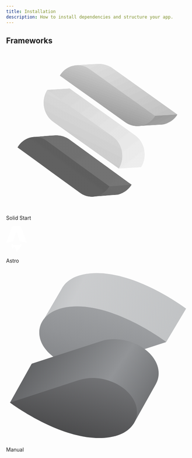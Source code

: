 ```yaml
---
title: Installation
description: How to install dependencies and structure your app.
---
```


## Frameworks

<div class="mt-8 grid gap-4 sm:grid-cols-2 sm:gap-6">
  <LinkedCard href="/docs/installation/solid-start">
    <svg
      xmlns="http://www.w3.org/2000/svg"
      xmlns:xlink="http://www.w3.org/1999/xlink"
      viewBox="0 0 151.440002 129.600006"
      version="1.1"
      class="h-10 w-10"
    >
      <defs>
        <clipPath id="clip1">
          <path d="M 70.238281 119.28125 L 91.761719 117.601562 C 91.761719 117.601562 99.121094 116.398438 103.441406 109.28125 L 88.238281 105.601562 Z M 70.238281 119.28125 " />
        </clipPath>
        <clipPath id="clip3">
          <path d="M 0.238281 14.28125 L 21.761719 12.601562 C 21.761719 12.601562 29.121094 11.398438 33.441406 4.28125 L 18.238281 0.601562 Z M 0.238281 14.28125 " />
        </clipPath>
        <clipPath id="clip4">
          <path d="M 36.078125 1.160156 L 32.160156 20.761719 L -2.480469 13.71875 L 1.519531 -5.878906 Z M 36.078125 1.160156 " />
        </clipPath>
        <linearGradient
          id="linear0"
          gradientUnits="userSpaceOnUse"
          x1="-18.726562"
          y1="-133.609375"
          x2="-18.585938"
          y2="-133.609375"
          gradientTransform="matrix(-28.3812,139.87888,-139.87888,-28.3812,-19201.881279,-1174.92536)"
        >
          <stop offset="0" style="stop-color:rgb(42%,42%,42%);stop-opacity:1;" />
          <stop offset="0.125" style="stop-color:rgb(42%,42%,42%);stop-opacity:1;" />
          <stop offset="0.25" style="stop-color:rgb(42%,42%,42%);stop-opacity:1;" />
          <stop offset="0.375" style="stop-color:rgb(42%,42%,42%);stop-opacity:1;" />
          <stop offset="0.5" style="stop-color:rgb(42%,42%,42%);stop-opacity:1;" />
          <stop offset="0.625" style="stop-color:rgb(41%,41%,41%);stop-opacity:1;" />
          <stop offset="0.75" style="stop-color:rgb(41%,41%,41%);stop-opacity:1;" />
          <stop offset="0.875" style="stop-color:rgb(41%,41%,41%);stop-opacity:1;" />
          <stop offset="1" style="stop-color:rgb(41%,41%,41%);stop-opacity:1;" />
        </linearGradient>
        <clipPath id="clip2">
          <rect width="34" height="15" />
        </clipPath>
        <g id="surface5" clip-path="url(#clip2)">
          <g clip-path="url(#clip3)" clip-rule="nonzero">
            <g clip-path="url(#clip4)" clip-rule="nonzero">
              <path
                style=" stroke:none;fill-rule:nonzero;fill:url(#linear0);"
                d="M 36.105469 1.144531 L 1.550781 -5.867188 L -2.425781 13.738281 L 32.128906 20.75 Z M 36.105469 1.144531 "
              />
            </g>
          </g>
        </g>
        <clipPath id="clip5">
          <path d="M 40.480469 68.800781 C 34.078125 69.121094 22.238281 70.238281 22.238281 70.238281 L 73.839844 107.761719 L 85.601562 110.71875 L 103.441406 109.359375 L 51.519531 71.761719 C 51.519531 71.761719 47.359375 68.800781 41.359375 68.800781 L 40.480469 68.800781 " />
        </clipPath>
        <clipPath id="clip7">
          <path d="M 18.480469 0.800781 C 12.078125 1.121094 0.238281 2.238281 0.238281 2.238281 L 51.839844 39.761719 L 63.601562 42.71875 L 81.441406 41.359375 L 29.519531 3.761719 C 29.519531 3.761719 25.359375 0.800781 19.359375 0.800781 L 18.480469 0.800781 " />
        </clipPath>
        <clipPath id="clip8">
          <path d="M 22.960938 79.199219 L -18.640625 12.558594 L 58.640625 -35.679688 L 100.320312 30.960938 Z M 22.960938 79.199219 " />
        </clipPath>
        <linearGradient
          id="linear1"
          gradientUnits="userSpaceOnUse"
          x1="-19.917969"
          y1="-134.433594"
          x2="-19.566406"
          y2="-134.433594"
          gradientTransform="matrix(-118.9308,-190.5596,190.5596,-118.9308,23310.723441,-19728.8828)"
        >
          <stop offset="0" style="stop-color:rgb(46%,46%,46%);stop-opacity:1;" />
          <stop offset="0.0625" style="stop-color:rgb(46%,46%,46%);stop-opacity:1;" />
          <stop offset="0.125" style="stop-color:rgb(46%,46%,46%);stop-opacity:1;" />
          <stop offset="0.1875" style="stop-color:rgb(45%,45%,45%);stop-opacity:1;" />
          <stop offset="0.25" style="stop-color:rgb(45%,45%,45%);stop-opacity:1;" />
          <stop offset="0.3125" style="stop-color:rgb(45%,45%,45%);stop-opacity:1;" />
          <stop offset="0.375" style="stop-color:rgb(45%,45%,45%);stop-opacity:1;" />
          <stop offset="0.4375" style="stop-color:rgb(45%,45%,45%);stop-opacity:1;" />
          <stop offset="0.5" style="stop-color:rgb(45%,45%,45%);stop-opacity:1;" />
          <stop offset="0.5625" style="stop-color:rgb(44%,44%,44%);stop-opacity:1;" />
          <stop offset="0.625" style="stop-color:rgb(44%,44%,44%);stop-opacity:1;" />
          <stop offset="0.6875" style="stop-color:rgb(44%,44%,44%);stop-opacity:1;" />
          <stop offset="0.75" style="stop-color:rgb(44%,44%,44%);stop-opacity:1;" />
          <stop offset="0.8125" style="stop-color:rgb(44%,44%,44%);stop-opacity:1;" />
          <stop offset="0.875" style="stop-color:rgb(44%,44%,44%);stop-opacity:1;" />
          <stop offset="0.9375" style="stop-color:rgb(43%,43%,43%);stop-opacity:1;" />
          <stop offset="1" style="stop-color:rgb(43%,43%,43%);stop-opacity:1;" />
        </linearGradient>
        <clipPath id="clip6">
          <rect width="82" height="43" />
        </clipPath>
        <g id="surface7" clip-path="url(#clip6)">
          <g clip-path="url(#clip7)" clip-rule="nonzero">
            <g clip-path="url(#clip8)" clip-rule="nonzero">
              <path
                style=" stroke:none;fill-rule:nonzero;fill:url(#linear1);"
                d="M 23 79.191406 L 100.269531 30.96875 L 58.675781 -35.671875 L -18.589844 12.550781 Z M 23 79.191406 "
              />
            </g>
          </g>
        </g>
        <clipPath id="clip9">
          <path d="M 107.039062 61.359375 L 129.199219 60 C 129.199219 60 136.800781 58.878906 141.121094 51.839844 L 125.359375 47.921875 Z M 107.039062 61.359375 " />
        </clipPath>
        <clipPath id="clip11">
          <path d="M 0.0390625 14.359375 L 22.199219 13 C 22.199219 13 29.800781 11.878906 34.121094 4.839844 L 18.359375 0.921875 Z M 0.0390625 14.359375 " />
        </clipPath>
        <clipPath id="clip12">
          <path d="M 8.121094 28.839844 L -5.71875 4.039062 L 26.039062 -13.640625 L 39.878906 11.160156 Z M 8.121094 28.839844 " />
        </clipPath>
        <linearGradient
          id="linear2"
          gradientUnits="userSpaceOnUse"
          x1="-19.453125"
          y1="-134.648438"
          x2="-19.261719"
          y2="-134.648438"
          gradientTransform="matrix(-71.6288,-128.3912,128.3912,-71.6288,15918.518721,-12122.38752)"
        >
          <stop offset="0" style="stop-color:rgb(66%,66%,66%);stop-opacity:1;" />
          <stop offset="0.015625" style="stop-color:rgb(66%,66%,66%);stop-opacity:1;" />
          <stop offset="0.03125" style="stop-color:rgb(65%,65%,65%);stop-opacity:1;" />
          <stop offset="0.046875" style="stop-color:rgb(65%,65%,65%);stop-opacity:1;" />
          <stop offset="0.0625" style="stop-color:rgb(65%,65%,65%);stop-opacity:1;" />
          <stop offset="0.078125" style="stop-color:rgb(65%,65%,65%);stop-opacity:1;" />
          <stop offset="0.09375" style="stop-color:rgb(65%,65%,65%);stop-opacity:1;" />
          <stop offset="0.109375" style="stop-color:rgb(65%,65%,65%);stop-opacity:1;" />
          <stop offset="0.125" style="stop-color:rgb(65%,65%,65%);stop-opacity:1;" />
          <stop offset="0.140625" style="stop-color:rgb(64%,64%,64%);stop-opacity:1;" />
          <stop offset="0.15625" style="stop-color:rgb(64%,64%,64%);stop-opacity:1;" />
          <stop offset="0.171875" style="stop-color:rgb(64%,64%,64%);stop-opacity:1;" />
          <stop offset="0.1875" style="stop-color:rgb(64%,64%,64%);stop-opacity:1;" />
          <stop offset="0.203125" style="stop-color:rgb(64%,64%,64%);stop-opacity:1;" />
          <stop offset="0.21875" style="stop-color:rgb(64%,64%,64%);stop-opacity:1;" />
          <stop offset="0.234375" style="stop-color:rgb(64%,64%,64%);stop-opacity:1;" />
          <stop offset="0.25" style="stop-color:rgb(63%,63%,63%);stop-opacity:1;" />
          <stop offset="0.265625" style="stop-color:rgb(63%,63%,63%);stop-opacity:1;" />
          <stop offset="0.28125" style="stop-color:rgb(63%,63%,63%);stop-opacity:1;" />
          <stop offset="0.296875" style="stop-color:rgb(63%,63%,63%);stop-opacity:1;" />
          <stop offset="0.3125" style="stop-color:rgb(63%,63%,63%);stop-opacity:1;" />
          <stop offset="0.328125" style="stop-color:rgb(63%,63%,63%);stop-opacity:1;" />
          <stop offset="0.34375" style="stop-color:rgb(63%,63%,63%);stop-opacity:1;" />
          <stop offset="0.359375" style="stop-color:rgb(62%,62%,62%);stop-opacity:1;" />
          <stop offset="0.375" style="stop-color:rgb(62%,62%,62%);stop-opacity:1;" />
          <stop offset="0.390625" style="stop-color:rgb(62%,62%,62%);stop-opacity:1;" />
          <stop offset="0.40625" style="stop-color:rgb(62%,62%,62%);stop-opacity:1;" />
          <stop offset="0.421875" style="stop-color:rgb(62%,62%,62%);stop-opacity:1;" />
          <stop offset="0.4375" style="stop-color:rgb(62%,62%,62%);stop-opacity:1;" />
          <stop offset="0.453125" style="stop-color:rgb(62%,62%,62%);stop-opacity:1;" />
          <stop offset="0.46875" style="stop-color:rgb(61%,61%,61%);stop-opacity:1;" />
          <stop offset="0.484375" style="stop-color:rgb(61%,61%,61%);stop-opacity:1;" />
          <stop offset="0.5" style="stop-color:rgb(61%,61%,61%);stop-opacity:1;" />
          <stop offset="0.515625" style="stop-color:rgb(61%,61%,61%);stop-opacity:1;" />
          <stop offset="0.53125" style="stop-color:rgb(61%,61%,61%);stop-opacity:1;" />
          <stop offset="0.546875" style="stop-color:rgb(61%,61%,61%);stop-opacity:1;" />
          <stop offset="0.5625" style="stop-color:rgb(61%,61%,61%);stop-opacity:1;" />
          <stop offset="0.578125" style="stop-color:rgb(60%,60%,60%);stop-opacity:1;" />
          <stop offset="0.59375" style="stop-color:rgb(60%,60%,60%);stop-opacity:1;" />
          <stop offset="0.609375" style="stop-color:rgb(60%,60%,60%);stop-opacity:1;" />
          <stop offset="0.625" style="stop-color:rgb(60%,60%,60%);stop-opacity:1;" />
          <stop offset="0.640625" style="stop-color:rgb(60%,60%,60%);stop-opacity:1;" />
          <stop offset="0.65625" style="stop-color:rgb(60%,60%,60%);stop-opacity:1;" />
          <stop offset="0.671875" style="stop-color:rgb(60%,60%,60%);stop-opacity:1;" />
          <stop offset="0.6875" style="stop-color:rgb(60%,60%,60%);stop-opacity:1;" />
          <stop offset="0.703125" style="stop-color:rgb(59%,59%,59%);stop-opacity:1;" />
          <stop offset="0.71875" style="stop-color:rgb(59%,59%,59%);stop-opacity:1;" />
          <stop offset="0.734375" style="stop-color:rgb(59%,59%,59%);stop-opacity:1;" />
          <stop offset="0.75" style="stop-color:rgb(59%,59%,59%);stop-opacity:1;" />
          <stop offset="0.765625" style="stop-color:rgb(59%,59%,59%);stop-opacity:1;" />
          <stop offset="0.78125" style="stop-color:rgb(59%,59%,59%);stop-opacity:1;" />
          <stop offset="0.796875" style="stop-color:rgb(59%,59%,59%);stop-opacity:1;" />
          <stop offset="0.8125" style="stop-color:rgb(58%,58%,58%);stop-opacity:1;" />
          <stop offset="0.828125" style="stop-color:rgb(58%,58%,58%);stop-opacity:1;" />
          <stop offset="0.84375" style="stop-color:rgb(58%,58%,58%);stop-opacity:1;" />
          <stop offset="0.859375" style="stop-color:rgb(58%,58%,58%);stop-opacity:1;" />
          <stop offset="0.875" style="stop-color:rgb(58%,58%,58%);stop-opacity:1;" />
          <stop offset="0.890625" style="stop-color:rgb(58%,58%,58%);stop-opacity:1;" />
          <stop offset="0.90625" style="stop-color:rgb(58%,58%,58%);stop-opacity:1;" />
          <stop offset="0.921875" style="stop-color:rgb(57%,57%,57%);stop-opacity:1;" />
          <stop offset="0.9375" style="stop-color:rgb(57%,57%,57%);stop-opacity:1;" />
          <stop offset="0.953125" style="stop-color:rgb(57%,57%,57%);stop-opacity:1;" />
          <stop offset="0.96875" style="stop-color:rgb(57%,57%,57%);stop-opacity:1;" />
          <stop offset="0.984375" style="stop-color:rgb(57%,57%,57%);stop-opacity:1;" />
          <stop offset="1" style="stop-color:rgb(57%,57%,57%);stop-opacity:1;" />
        </linearGradient>
        <clipPath id="clip10">
          <rect width="35" height="15" />
        </clipPath>
        <g id="surface9" clip-path="url(#clip10)">
          <g clip-path="url(#clip11)" clip-rule="nonzero">
            <g clip-path="url(#clip12)" clip-rule="nonzero">
              <path
                style=" stroke:none;fill-rule:nonzero;fill:url(#linear2);"
                d="M 8.128906 28.859375 L 39.839844 11.167969 L 26.03125 -13.578125 L -5.679688 4.113281 Z M 8.128906 28.859375 "
              />
            </g>
          </g>
        </g>
        <clipPath id="clip13">
          <path d="M 75.679688 10.160156 C 69.039062 10.398438 56.878906 11.359375 56.878906 11.359375 L 110.640625 49.761719 L 122.800781 52.878906 L 141.199219 51.761719 L 87.121094 13.28125 C 87.121094 13.28125 82.640625 10.160156 76.320312 10.160156 L 75.679688 10.160156 " />
        </clipPath>
        <clipPath id="clip15">
          <path d="M 19.679688 0.160156 C 13.039062 0.398438 0.878906 1.359375 0.878906 1.359375 L 54.640625 39.761719 L 66.800781 42.878906 L 85.199219 41.761719 L 31.121094 3.28125 C 31.121094 3.28125 26.640625 0.160156 20.320312 0.160156 L 19.679688 0.160156 " />
        </clipPath>
        <clipPath id="clip16">
          <path d="M 71.679688 -30.71875 L 100.878906 36.078125 L 14.398438 73.839844 L -14.800781 7.039062 Z M 71.679688 -30.71875 " />
        </clipPath>
        <linearGradient
          id="linear3"
          gradientUnits="userSpaceOnUse"
          x1="-19.304688"
          y1="-133.386719"
          x2="-18.824219"
          y2="-133.386719"
          gradientTransform="matrix(60.81688,139.20312,-139.20312,60.81688,-17365.156239,10787.47736)"
        >
          <stop offset="0" style="stop-color:rgb(88%,88%,88%);stop-opacity:1;" />
          <stop offset="0.0078125" style="stop-color:rgb(88%,88%,88%);stop-opacity:1;" />
          <stop offset="0.015625" style="stop-color:rgb(88%,88%,88%);stop-opacity:1;" />
          <stop offset="0.0234375" style="stop-color:rgb(88%,88%,88%);stop-opacity:1;" />
          <stop offset="0.03125" style="stop-color:rgb(88%,88%,88%);stop-opacity:1;" />
          <stop offset="0.0390625" style="stop-color:rgb(87%,87%,87%);stop-opacity:1;" />
          <stop offset="0.046875" style="stop-color:rgb(87%,87%,87%);stop-opacity:1;" />
          <stop offset="0.0546875" style="stop-color:rgb(87%,87%,87%);stop-opacity:1;" />
          <stop offset="0.0625" style="stop-color:rgb(87%,87%,87%);stop-opacity:1;" />
          <stop offset="0.0703125" style="stop-color:rgb(87%,87%,87%);stop-opacity:1;" />
          <stop offset="0.078125" style="stop-color:rgb(87%,87%,87%);stop-opacity:1;" />
          <stop offset="0.0859375" style="stop-color:rgb(87%,87%,87%);stop-opacity:1;" />
          <stop offset="0.09375" style="stop-color:rgb(87%,87%,87%);stop-opacity:1;" />
          <stop offset="0.101562" style="stop-color:rgb(87%,87%,87%);stop-opacity:1;" />
          <stop offset="0.109375" style="stop-color:rgb(87%,87%,87%);stop-opacity:1;" />
          <stop offset="0.117188" style="stop-color:rgb(86%,86%,86%);stop-opacity:1;" />
          <stop offset="0.125" style="stop-color:rgb(86%,86%,86%);stop-opacity:1;" />
          <stop offset="0.132812" style="stop-color:rgb(86%,86%,86%);stop-opacity:1;" />
          <stop offset="0.140625" style="stop-color:rgb(86%,86%,86%);stop-opacity:1;" />
          <stop offset="0.148438" style="stop-color:rgb(86%,86%,86%);stop-opacity:1;" />
          <stop offset="0.15625" style="stop-color:rgb(86%,86%,86%);stop-opacity:1;" />
          <stop offset="0.164062" style="stop-color:rgb(86%,86%,86%);stop-opacity:1;" />
          <stop offset="0.171875" style="stop-color:rgb(86%,86%,86%);stop-opacity:1;" />
          <stop offset="0.179688" style="stop-color:rgb(86%,86%,86%);stop-opacity:1;" />
          <stop offset="0.1875" style="stop-color:rgb(86%,86%,86%);stop-opacity:1;" />
          <stop offset="0.195312" style="stop-color:rgb(85%,85%,85%);stop-opacity:1;" />
          <stop offset="0.203125" style="stop-color:rgb(85%,85%,85%);stop-opacity:1;" />
          <stop offset="0.210938" style="stop-color:rgb(85%,85%,85%);stop-opacity:1;" />
          <stop offset="0.21875" style="stop-color:rgb(85%,85%,85%);stop-opacity:1;" />
          <stop offset="0.226562" style="stop-color:rgb(85%,85%,85%);stop-opacity:1;" />
          <stop offset="0.234375" style="stop-color:rgb(85%,85%,85%);stop-opacity:1;" />
          <stop offset="0.242188" style="stop-color:rgb(85%,85%,85%);stop-opacity:1;" />
          <stop offset="0.25" style="stop-color:rgb(85%,85%,85%);stop-opacity:1;" />
          <stop offset="0.257812" style="stop-color:rgb(85%,85%,85%);stop-opacity:1;" />
          <stop offset="0.265625" style="stop-color:rgb(85%,85%,85%);stop-opacity:1;" />
          <stop offset="0.273438" style="stop-color:rgb(84%,84%,84%);stop-opacity:1;" />
          <stop offset="0.28125" style="stop-color:rgb(84%,84%,84%);stop-opacity:1;" />
          <stop offset="0.289062" style="stop-color:rgb(84%,84%,84%);stop-opacity:1;" />
          <stop offset="0.296875" style="stop-color:rgb(84%,84%,84%);stop-opacity:1;" />
          <stop offset="0.304688" style="stop-color:rgb(84%,84%,84%);stop-opacity:1;" />
          <stop offset="0.3125" style="stop-color:rgb(84%,84%,84%);stop-opacity:1;" />
          <stop offset="0.320312" style="stop-color:rgb(84%,84%,84%);stop-opacity:1;" />
          <stop offset="0.328125" style="stop-color:rgb(84%,84%,84%);stop-opacity:1;" />
          <stop offset="0.335938" style="stop-color:rgb(84%,84%,84%);stop-opacity:1;" />
          <stop offset="0.34375" style="stop-color:rgb(84%,84%,84%);stop-opacity:1;" />
          <stop offset="0.351562" style="stop-color:rgb(83%,83%,83%);stop-opacity:1;" />
          <stop offset="0.359375" style="stop-color:rgb(83%,83%,83%);stop-opacity:1;" />
          <stop offset="0.367188" style="stop-color:rgb(83%,83%,83%);stop-opacity:1;" />
          <stop offset="0.375" style="stop-color:rgb(83%,83%,83%);stop-opacity:1;" />
          <stop offset="0.382812" style="stop-color:rgb(83%,83%,83%);stop-opacity:1;" />
          <stop offset="0.390625" style="stop-color:rgb(83%,83%,83%);stop-opacity:1;" />
          <stop offset="0.398438" style="stop-color:rgb(83%,83%,83%);stop-opacity:1;" />
          <stop offset="0.40625" style="stop-color:rgb(83%,83%,83%);stop-opacity:1;" />
          <stop offset="0.414062" style="stop-color:rgb(83%,83%,83%);stop-opacity:1;" />
          <stop offset="0.421875" style="stop-color:rgb(82%,82%,82%);stop-opacity:1;" />
          <stop offset="0.429688" style="stop-color:rgb(82%,82%,82%);stop-opacity:1;" />
          <stop offset="0.4375" style="stop-color:rgb(82%,82%,82%);stop-opacity:1;" />
          <stop offset="0.445312" style="stop-color:rgb(82%,82%,82%);stop-opacity:1;" />
          <stop offset="0.453125" style="stop-color:rgb(82%,82%,82%);stop-opacity:1;" />
          <stop offset="0.460938" style="stop-color:rgb(82%,82%,82%);stop-opacity:1;" />
          <stop offset="0.46875" style="stop-color:rgb(82%,82%,82%);stop-opacity:1;" />
          <stop offset="0.476562" style="stop-color:rgb(82%,82%,82%);stop-opacity:1;" />
          <stop offset="0.484375" style="stop-color:rgb(82%,82%,82%);stop-opacity:1;" />
          <stop offset="0.492188" style="stop-color:rgb(82%,82%,82%);stop-opacity:1;" />
          <stop offset="0.5" style="stop-color:rgb(81%,81%,81%);stop-opacity:1;" />
          <stop offset="0.507812" style="stop-color:rgb(81%,81%,81%);stop-opacity:1;" />
          <stop offset="0.515625" style="stop-color:rgb(81%,81%,81%);stop-opacity:1;" />
          <stop offset="0.523438" style="stop-color:rgb(81%,81%,81%);stop-opacity:1;" />
          <stop offset="0.53125" style="stop-color:rgb(81%,81%,81%);stop-opacity:1;" />
          <stop offset="0.539062" style="stop-color:rgb(81%,81%,81%);stop-opacity:1;" />
          <stop offset="0.546875" style="stop-color:rgb(81%,81%,81%);stop-opacity:1;" />
          <stop offset="0.554688" style="stop-color:rgb(81%,81%,81%);stop-opacity:1;" />
          <stop offset="0.5625" style="stop-color:rgb(81%,81%,81%);stop-opacity:1;" />
          <stop offset="0.570312" style="stop-color:rgb(81%,81%,81%);stop-opacity:1;" />
          <stop offset="0.578125" style="stop-color:rgb(80%,80%,80%);stop-opacity:1;" />
          <stop offset="0.585938" style="stop-color:rgb(80%,80%,80%);stop-opacity:1;" />
          <stop offset="0.59375" style="stop-color:rgb(80%,80%,80%);stop-opacity:1;" />
          <stop offset="0.601562" style="stop-color:rgb(80%,80%,80%);stop-opacity:1;" />
          <stop offset="0.609375" style="stop-color:rgb(80%,80%,80%);stop-opacity:1;" />
          <stop offset="0.617188" style="stop-color:rgb(80%,80%,80%);stop-opacity:1;" />
          <stop offset="0.625" style="stop-color:rgb(80%,80%,80%);stop-opacity:1;" />
          <stop offset="0.632812" style="stop-color:rgb(80%,80%,80%);stop-opacity:1;" />
          <stop offset="0.640625" style="stop-color:rgb(80%,80%,80%);stop-opacity:1;" />
          <stop offset="0.648438" style="stop-color:rgb(80%,80%,80%);stop-opacity:1;" />
          <stop offset="0.65625" style="stop-color:rgb(79%,79%,79%);stop-opacity:1;" />
          <stop offset="0.664062" style="stop-color:rgb(79%,79%,79%);stop-opacity:1;" />
          <stop offset="0.671875" style="stop-color:rgb(79%,79%,79%);stop-opacity:1;" />
          <stop offset="0.679688" style="stop-color:rgb(79%,79%,79%);stop-opacity:1;" />
          <stop offset="0.6875" style="stop-color:rgb(79%,79%,79%);stop-opacity:1;" />
          <stop offset="0.695312" style="stop-color:rgb(79%,79%,79%);stop-opacity:1;" />
          <stop offset="0.703125" style="stop-color:rgb(79%,79%,79%);stop-opacity:1;" />
          <stop offset="0.710938" style="stop-color:rgb(79%,79%,79%);stop-opacity:1;" />
          <stop offset="0.71875" style="stop-color:rgb(79%,79%,79%);stop-opacity:1;" />
          <stop offset="0.726562" style="stop-color:rgb(79%,79%,79%);stop-opacity:1;" />
          <stop offset="0.734375" style="stop-color:rgb(78%,78%,78%);stop-opacity:1;" />
          <stop offset="0.742188" style="stop-color:rgb(78%,78%,78%);stop-opacity:1;" />
          <stop offset="0.75" style="stop-color:rgb(78%,78%,78%);stop-opacity:1;" />
          <stop offset="0.757812" style="stop-color:rgb(78%,78%,78%);stop-opacity:1;" />
          <stop offset="0.765625" style="stop-color:rgb(78%,78%,78%);stop-opacity:1;" />
          <stop offset="0.773438" style="stop-color:rgb(78%,78%,78%);stop-opacity:1;" />
          <stop offset="0.78125" style="stop-color:rgb(78%,78%,78%);stop-opacity:1;" />
          <stop offset="0.789062" style="stop-color:rgb(78%,78%,78%);stop-opacity:1;" />
          <stop offset="0.796875" style="stop-color:rgb(78%,78%,78%);stop-opacity:1;" />
          <stop offset="0.804688" style="stop-color:rgb(78%,78%,78%);stop-opacity:1;" />
          <stop offset="0.8125" style="stop-color:rgb(77%,77%,77%);stop-opacity:1;" />
          <stop offset="0.820312" style="stop-color:rgb(77%,77%,77%);stop-opacity:1;" />
          <stop offset="0.828125" style="stop-color:rgb(77%,77%,77%);stop-opacity:1;" />
          <stop offset="0.835938" style="stop-color:rgb(77%,77%,77%);stop-opacity:1;" />
          <stop offset="0.84375" style="stop-color:rgb(77%,77%,77%);stop-opacity:1;" />
          <stop offset="0.851562" style="stop-color:rgb(77%,77%,77%);stop-opacity:1;" />
          <stop offset="0.859375" style="stop-color:rgb(77%,77%,77%);stop-opacity:1;" />
          <stop offset="0.867188" style="stop-color:rgb(77%,77%,77%);stop-opacity:1;" />
          <stop offset="0.875" style="stop-color:rgb(77%,77%,77%);stop-opacity:1;" />
          <stop offset="0.882812" style="stop-color:rgb(77%,77%,77%);stop-opacity:1;" />
          <stop offset="0.890625" style="stop-color:rgb(76%,76%,76%);stop-opacity:1;" />
          <stop offset="0.898438" style="stop-color:rgb(76%,76%,76%);stop-opacity:1;" />
          <stop offset="0.90625" style="stop-color:rgb(76%,76%,76%);stop-opacity:1;" />
          <stop offset="0.914062" style="stop-color:rgb(76%,76%,76%);stop-opacity:1;" />
          <stop offset="0.921875" style="stop-color:rgb(76%,76%,76%);stop-opacity:1;" />
          <stop offset="0.929688" style="stop-color:rgb(76%,76%,76%);stop-opacity:1;" />
          <stop offset="0.9375" style="stop-color:rgb(76%,76%,76%);stop-opacity:1;" />
          <stop offset="0.945312" style="stop-color:rgb(76%,76%,76%);stop-opacity:1;" />
          <stop offset="0.953125" style="stop-color:rgb(76%,76%,76%);stop-opacity:1;" />
          <stop offset="0.960938" style="stop-color:rgb(76%,76%,76%);stop-opacity:1;" />
          <stop offset="0.96875" style="stop-color:rgb(75%,75%,75%);stop-opacity:1;" />
          <stop offset="0.976562" style="stop-color:rgb(75%,75%,75%);stop-opacity:1;" />
          <stop offset="0.984375" style="stop-color:rgb(75%,75%,75%);stop-opacity:1;" />
          <stop offset="0.992188" style="stop-color:rgb(75%,75%,75%);stop-opacity:1;" />
          <stop offset="1" style="stop-color:rgb(75%,75%,75%);stop-opacity:1;" />
        </linearGradient>
        <clipPath id="clip14">
          <rect width="86" height="43" />
        </clipPath>
        <g id="surface11" clip-path="url(#clip14)">
          <g clip-path="url(#clip15)" clip-rule="nonzero">
            <g clip-path="url(#clip16)" clip-rule="nonzero">
              <path
                style=" stroke:none;fill-rule:nonzero;fill:url(#linear3);"
                d="M 71.683594 -30.773438 L -14.792969 7.007812 L 14.394531 73.8125 L 100.871094 36.03125 Z M 71.683594 -30.773438 "
              />
            </g>
          </g>
        </g>
        <clipPath id="clip17">
          <path d="M 9.441406 78.558594 C 9.359375 78.640625 9.359375 78.71875 9.359375 78.800781 L 23.519531 89.039062 L 37.519531 99.199219 L 61.039062 116.238281 C 68.960938 121.921875 79.679688 119.519531 85.121094 110.71875 L 56.480469 90.078125 L 33.199219 73.121094 C 30.320312 71.039062 27.121094 70.078125 23.921875 70.078125 C 18.320312 70.078125 12.800781 73.039062 9.441406 78.558594 " />
        </clipPath>
        <clipPath id="clip19">
          <path d="M 0.441406 8.558594 C 0.359375 8.640625 0.359375 8.71875 0.359375 8.800781 L 14.519531 19.039062 L 28.519531 29.199219 L 52.039062 46.238281 C 59.960938 51.921875 70.679688 49.519531 76.121094 40.71875 L 47.480469 20.078125 L 24.199219 3.121094 C 21.320312 1.039062 18.121094 0.078125 14.921875 0.078125 C 9.320312 0.078125 3.800781 3.039062 0.441406 8.558594 " />
        </clipPath>
        <clipPath id="clip20">
          <path d="M 100.761719 17.839844 L 50.121094 87.921875 L -24.28125 34.160156 L 26.28125 -35.921875 Z M 100.761719 17.839844 " />
        </clipPath>
        <linearGradient
          id="linear4"
          gradientUnits="userSpaceOnUse"
          x1="-18.855469"
          y1="-133.910156"
          x2="-18.332031"
          y2="-133.910156"
          gradientTransform="matrix(-96.63128,133.7972,-133.7972,-96.63128,-19675.043759,-10426.14144)"
        >
          <stop offset="0" style="stop-color:rgb(35%,35%,35%);stop-opacity:1;" />
          <stop offset="0.03125" style="stop-color:rgb(35%,35%,35%);stop-opacity:1;" />
          <stop offset="0.0625" style="stop-color:rgb(36%,36%,36%);stop-opacity:1;" />
          <stop offset="0.09375" style="stop-color:rgb(36%,36%,36%);stop-opacity:1;" />
          <stop offset="0.125" style="stop-color:rgb(36%,36%,36%);stop-opacity:1;" />
          <stop offset="0.15625" style="stop-color:rgb(36%,36%,36%);stop-opacity:1;" />
          <stop offset="0.1875" style="stop-color:rgb(36%,36%,36%);stop-opacity:1;" />
          <stop offset="0.21875" style="stop-color:rgb(36%,36%,36%);stop-opacity:1;" />
          <stop offset="0.25" style="stop-color:rgb(36%,36%,36%);stop-opacity:1;" />
          <stop offset="0.28125" style="stop-color:rgb(37%,37%,37%);stop-opacity:1;" />
          <stop offset="0.3125" style="stop-color:rgb(37%,37%,37%);stop-opacity:1;" />
          <stop offset="0.34375" style="stop-color:rgb(37%,37%,37%);stop-opacity:1;" />
          <stop offset="0.375" style="stop-color:rgb(37%,37%,37%);stop-opacity:1;" />
          <stop offset="0.40625" style="stop-color:rgb(37%,37%,37%);stop-opacity:1;" />
          <stop offset="0.4375" style="stop-color:rgb(37%,37%,37%);stop-opacity:1;" />
          <stop offset="0.46875" style="stop-color:rgb(38%,38%,38%);stop-opacity:1;" />
          <stop offset="0.5" style="stop-color:rgb(38%,38%,38%);stop-opacity:1;" />
          <stop offset="0.53125" style="stop-color:rgb(38%,38%,38%);stop-opacity:1;" />
          <stop offset="0.5625" style="stop-color:rgb(38%,38%,38%);stop-opacity:1;" />
          <stop offset="0.59375" style="stop-color:rgb(38%,38%,38%);stop-opacity:1;" />
          <stop offset="0.625" style="stop-color:rgb(38%,38%,38%);stop-opacity:1;" />
          <stop offset="0.65625" style="stop-color:rgb(38%,38%,38%);stop-opacity:1;" />
          <stop offset="0.6875" style="stop-color:rgb(39%,39%,39%);stop-opacity:1;" />
          <stop offset="0.71875" style="stop-color:rgb(39%,39%,39%);stop-opacity:1;" />
          <stop offset="0.75" style="stop-color:rgb(39%,39%,39%);stop-opacity:1;" />
          <stop offset="0.78125" style="stop-color:rgb(39%,39%,39%);stop-opacity:1;" />
          <stop offset="0.8125" style="stop-color:rgb(39%,39%,39%);stop-opacity:1;" />
          <stop offset="0.84375" style="stop-color:rgb(39%,39%,39%);stop-opacity:1;" />
          <stop offset="0.875" style="stop-color:rgb(40%,40%,40%);stop-opacity:1;" />
          <stop offset="1" style="stop-color:rgb(40%,40%,40%);stop-opacity:1;" />
        </linearGradient>
        <clipPath id="clip18">
          <rect width="77" height="52" />
        </clipPath>
        <g id="surface13" clip-path="url(#clip18)">
          <g clip-path="url(#clip19)" clip-rule="nonzero">
            <g clip-path="url(#clip20)" clip-rule="nonzero">
              <path
                style=" stroke:none;fill-rule:nonzero;fill:url(#linear4);"
                d="M 100.726562 17.851562 L 26.332031 -35.882812 L -24.25 34.148438 L 50.148438 87.882812 Z M 100.726562 17.851562 "
              />
            </g>
          </g>
        </g>
        <clipPath id="clip21">
          <path d="M 44.320312 19.601562 C 44.320312 19.679688 44.238281 19.761719 44.160156 19.839844 L 58.878906 30.320312 L 73.601562 40.71875 L 98.078125 58.160156 C 106.320312 64 117.359375 61.679688 122.800781 52.960938 L 107.921875 42.320312 L 93.039062 31.761719 L 68.71875 14.398438 C 65.679688 12.238281 62.238281 11.199219 58.878906 11.199219 C 53.199219 11.28125 47.679688 14.160156 44.320312 19.601562 " />
        </clipPath>
        <clipPath id="clip23">
          <path d="M 0.320312 8.601562 C 0.320312 8.679688 0.238281 8.761719 0.160156 8.839844 L 14.878906 19.320312 L 29.601562 29.71875 L 54.078125 47.160156 C 62.320312 53 73.359375 50.679688 78.800781 41.960938 L 63.921875 31.320312 L 49.039062 20.761719 L 24.71875 3.398438 C 21.679688 1.238281 18.238281 0.199219 14.878906 0.199219 C 9.199219 0.28125 3.679688 3.160156 0.320312 8.601562 " />
        </clipPath>
        <clipPath id="clip24">
          <path d="M 95.679688 6.359375 L 69.679688 78.199219 L -16.71875 46.839844 L 9.359375 -25 Z M 95.679688 6.359375 " />
        </clipPath>
        <linearGradient
          id="linear5"
          gradientUnits="userSpaceOnUse"
          x1="-18.757812"
          y1="-133.53125"
          x2="-17.898438"
          y2="-133.53125"
          gradientTransform="matrix(-30.40848,83.79216,-83.79216,-30.40848,-11706.575039,-2498.1592)"
        >
          <stop offset="0" style="stop-color:rgb(89%,89%,89%);stop-opacity:1;" />
          <stop offset="0.00390625" style="stop-color:rgb(89%,89%,89%);stop-opacity:1;" />
          <stop offset="0.0078125" style="stop-color:rgb(89%,89%,89%);stop-opacity:1;" />
          <stop offset="0.0117187" style="stop-color:rgb(89%,89%,89%);stop-opacity:1;" />
          <stop offset="0.015625" style="stop-color:rgb(89%,89%,89%);stop-opacity:1;" />
          <stop offset="0.0195313" style="stop-color:rgb(89%,89%,89%);stop-opacity:1;" />
          <stop offset="0.0234375" style="stop-color:rgb(89%,89%,89%);stop-opacity:1;" />
          <stop offset="0.0273437" style="stop-color:rgb(88%,88%,88%);stop-opacity:1;" />
          <stop offset="0.03125" style="stop-color:rgb(88%,88%,88%);stop-opacity:1;" />
          <stop offset="0.0351563" style="stop-color:rgb(88%,88%,88%);stop-opacity:1;" />
          <stop offset="0.0390625" style="stop-color:rgb(88%,88%,88%);stop-opacity:1;" />
          <stop offset="0.0429688" style="stop-color:rgb(88%,88%,88%);stop-opacity:1;" />
          <stop offset="0.046875" style="stop-color:rgb(88%,88%,88%);stop-opacity:1;" />
          <stop offset="0.0507812" style="stop-color:rgb(87%,87%,87%);stop-opacity:1;" />
          <stop offset="0.0546875" style="stop-color:rgb(87%,87%,87%);stop-opacity:1;" />
          <stop offset="0.0585937" style="stop-color:rgb(87%,87%,87%);stop-opacity:1;" />
          <stop offset="0.0625" style="stop-color:rgb(87%,87%,87%);stop-opacity:1;" />
          <stop offset="0.0664063" style="stop-color:rgb(87%,87%,87%);stop-opacity:1;" />
          <stop offset="0.0703125" style="stop-color:rgb(87%,87%,87%);stop-opacity:1;" />
          <stop offset="0.0742188" style="stop-color:rgb(87%,87%,87%);stop-opacity:1;" />
          <stop offset="0.078125" style="stop-color:rgb(86%,86%,86%);stop-opacity:1;" />
          <stop offset="0.0820312" style="stop-color:rgb(86%,86%,86%);stop-opacity:1;" />
          <stop offset="0.0859375" style="stop-color:rgb(86%,86%,86%);stop-opacity:1;" />
          <stop offset="0.0898437" style="stop-color:rgb(86%,86%,86%);stop-opacity:1;" />
          <stop offset="0.09375" style="stop-color:rgb(86%,86%,86%);stop-opacity:1;" />
          <stop offset="0.0976563" style="stop-color:rgb(86%,86%,86%);stop-opacity:1;" />
          <stop offset="0.101563" style="stop-color:rgb(85%,85%,85%);stop-opacity:1;" />
          <stop offset="0.105469" style="stop-color:rgb(85%,85%,85%);stop-opacity:1;" />
          <stop offset="0.109375" style="stop-color:rgb(85%,85%,85%);stop-opacity:1;" />
          <stop offset="0.113281" style="stop-color:rgb(85%,85%,85%);stop-opacity:1;" />
          <stop offset="0.117187" style="stop-color:rgb(85%,85%,85%);stop-opacity:1;" />
          <stop offset="0.121094" style="stop-color:rgb(85%,85%,85%);stop-opacity:1;" />
          <stop offset="0.125" style="stop-color:rgb(84%,84%,84%);stop-opacity:1;" />
          <stop offset="0.128906" style="stop-color:rgb(84%,84%,84%);stop-opacity:1;" />
          <stop offset="0.132813" style="stop-color:rgb(84%,84%,84%);stop-opacity:1;" />
          <stop offset="0.136719" style="stop-color:rgb(84%,84%,84%);stop-opacity:1;" />
          <stop offset="0.140625" style="stop-color:rgb(84%,84%,84%);stop-opacity:1;" />
          <stop offset="0.144531" style="stop-color:rgb(84%,84%,84%);stop-opacity:1;" />
          <stop offset="0.148437" style="stop-color:rgb(84%,84%,84%);stop-opacity:1;" />
          <stop offset="0.152344" style="stop-color:rgb(83%,83%,83%);stop-opacity:1;" />
          <stop offset="0.15625" style="stop-color:rgb(83%,83%,83%);stop-opacity:1;" />
          <stop offset="0.160156" style="stop-color:rgb(83%,83%,83%);stop-opacity:1;" />
          <stop offset="0.164063" style="stop-color:rgb(83%,83%,83%);stop-opacity:1;" />
          <stop offset="0.167969" style="stop-color:rgb(83%,83%,83%);stop-opacity:1;" />
          <stop offset="0.171875" style="stop-color:rgb(83%,83%,83%);stop-opacity:1;" />
          <stop offset="0.175781" style="stop-color:rgb(82%,82%,82%);stop-opacity:1;" />
          <stop offset="0.179687" style="stop-color:rgb(82%,82%,82%);stop-opacity:1;" />
          <stop offset="0.183594" style="stop-color:rgb(82%,82%,82%);stop-opacity:1;" />
          <stop offset="0.1875" style="stop-color:rgb(82%,82%,82%);stop-opacity:1;" />
          <stop offset="0.191406" style="stop-color:rgb(82%,82%,82%);stop-opacity:1;" />
          <stop offset="0.195313" style="stop-color:rgb(82%,82%,82%);stop-opacity:1;" />
          <stop offset="0.199219" style="stop-color:rgb(82%,82%,82%);stop-opacity:1;" />
          <stop offset="0.203125" style="stop-color:rgb(81%,81%,81%);stop-opacity:1;" />
          <stop offset="0.207031" style="stop-color:rgb(81%,81%,81%);stop-opacity:1;" />
          <stop offset="0.210937" style="stop-color:rgb(81%,81%,81%);stop-opacity:1;" />
          <stop offset="0.214844" style="stop-color:rgb(81%,81%,81%);stop-opacity:1;" />
          <stop offset="0.21875" style="stop-color:rgb(81%,81%,81%);stop-opacity:1;" />
          <stop offset="0.222656" style="stop-color:rgb(81%,81%,81%);stop-opacity:1;" />
          <stop offset="0.226563" style="stop-color:rgb(80%,80%,80%);stop-opacity:1;" />
          <stop offset="0.230469" style="stop-color:rgb(80%,80%,80%);stop-opacity:1;" />
          <stop offset="0.234375" style="stop-color:rgb(80%,80%,80%);stop-opacity:1;" />
          <stop offset="0.238281" style="stop-color:rgb(80%,80%,80%);stop-opacity:1;" />
          <stop offset="0.242187" style="stop-color:rgb(80%,80%,80%);stop-opacity:1;" />
          <stop offset="0.246094" style="stop-color:rgb(80%,80%,80%);stop-opacity:1;" />
          <stop offset="0.25" style="stop-color:rgb(79%,79%,79%);stop-opacity:1;" />
          <stop offset="0.253906" style="stop-color:rgb(79%,79%,79%);stop-opacity:1;" />
          <stop offset="0.257813" style="stop-color:rgb(79%,79%,79%);stop-opacity:1;" />
          <stop offset="0.261719" style="stop-color:rgb(79%,79%,79%);stop-opacity:1;" />
          <stop offset="0.265625" style="stop-color:rgb(79%,79%,79%);stop-opacity:1;" />
          <stop offset="0.269531" style="stop-color:rgb(79%,79%,79%);stop-opacity:1;" />
          <stop offset="0.273437" style="stop-color:rgb(79%,79%,79%);stop-opacity:1;" />
          <stop offset="0.277344" style="stop-color:rgb(78%,78%,78%);stop-opacity:1;" />
          <stop offset="0.28125" style="stop-color:rgb(78%,78%,78%);stop-opacity:1;" />
          <stop offset="0.285156" style="stop-color:rgb(78%,78%,78%);stop-opacity:1;" />
          <stop offset="0.289063" style="stop-color:rgb(78%,78%,78%);stop-opacity:1;" />
          <stop offset="0.292969" style="stop-color:rgb(78%,78%,78%);stop-opacity:1;" />
          <stop offset="0.296875" style="stop-color:rgb(78%,78%,78%);stop-opacity:1;" />
          <stop offset="0.300781" style="stop-color:rgb(77%,77%,77%);stop-opacity:1;" />
          <stop offset="0.304687" style="stop-color:rgb(77%,77%,77%);stop-opacity:1;" />
          <stop offset="0.308594" style="stop-color:rgb(77%,77%,77%);stop-opacity:1;" />
          <stop offset="0.3125" style="stop-color:rgb(77%,77%,77%);stop-opacity:1;" />
          <stop offset="0.316406" style="stop-color:rgb(77%,77%,77%);stop-opacity:1;" />
          <stop offset="0.320313" style="stop-color:rgb(77%,77%,77%);stop-opacity:1;" />
          <stop offset="0.324219" style="stop-color:rgb(76%,76%,76%);stop-opacity:1;" />
          <stop offset="0.328125" style="stop-color:rgb(76%,76%,76%);stop-opacity:1;" />
          <stop offset="0.332031" style="stop-color:rgb(76%,76%,76%);stop-opacity:1;" />
          <stop offset="0.335938" style="stop-color:rgb(76%,76%,76%);stop-opacity:1;" />
          <stop offset="0.339844" style="stop-color:rgb(76%,76%,76%);stop-opacity:1;" />
          <stop offset="0.34375" style="stop-color:rgb(76%,76%,76%);stop-opacity:1;" />
          <stop offset="0.347656" style="stop-color:rgb(76%,76%,76%);stop-opacity:1;" />
          <stop offset="0.351562" style="stop-color:rgb(75%,75%,75%);stop-opacity:1;" />
          <stop offset="0.355469" style="stop-color:rgb(75%,75%,75%);stop-opacity:1;" />
          <stop offset="0.359375" style="stop-color:rgb(75%,75%,75%);stop-opacity:1;" />
          <stop offset="0.363281" style="stop-color:rgb(75%,75%,75%);stop-opacity:1;" />
          <stop offset="0.367187" style="stop-color:rgb(75%,75%,75%);stop-opacity:1;" />
          <stop offset="0.371094" style="stop-color:rgb(75%,75%,75%);stop-opacity:1;" />
          <stop offset="0.375" style="stop-color:rgb(74%,74%,74%);stop-opacity:1;" />
          <stop offset="0.378906" style="stop-color:rgb(74%,74%,74%);stop-opacity:1;" />
          <stop offset="0.382813" style="stop-color:rgb(74%,74%,74%);stop-opacity:1;" />
          <stop offset="0.386719" style="stop-color:rgb(74%,74%,74%);stop-opacity:1;" />
          <stop offset="0.390625" style="stop-color:rgb(74%,74%,74%);stop-opacity:1;" />
          <stop offset="0.394531" style="stop-color:rgb(74%,74%,74%);stop-opacity:1;" />
          <stop offset="0.398438" style="stop-color:rgb(74%,74%,74%);stop-opacity:1;" />
          <stop offset="0.402344" style="stop-color:rgb(73%,73%,73%);stop-opacity:1;" />
          <stop offset="0.40625" style="stop-color:rgb(73%,73%,73%);stop-opacity:1;" />
          <stop offset="0.410156" style="stop-color:rgb(73%,73%,73%);stop-opacity:1;" />
          <stop offset="0.414062" style="stop-color:rgb(73%,73%,73%);stop-opacity:1;" />
          <stop offset="0.417969" style="stop-color:rgb(73%,73%,73%);stop-opacity:1;" />
          <stop offset="0.421875" style="stop-color:rgb(73%,73%,73%);stop-opacity:1;" />
          <stop offset="0.425781" style="stop-color:rgb(72%,72%,72%);stop-opacity:1;" />
          <stop offset="0.429687" style="stop-color:rgb(72%,72%,72%);stop-opacity:1;" />
          <stop offset="0.433594" style="stop-color:rgb(72%,72%,72%);stop-opacity:1;" />
          <stop offset="0.4375" style="stop-color:rgb(72%,72%,72%);stop-opacity:1;" />
          <stop offset="0.441406" style="stop-color:rgb(72%,72%,72%);stop-opacity:1;" />
          <stop offset="0.445313" style="stop-color:rgb(72%,72%,72%);stop-opacity:1;" />
          <stop offset="0.449219" style="stop-color:rgb(71%,71%,71%);stop-opacity:1;" />
          <stop offset="0.453125" style="stop-color:rgb(71%,71%,71%);stop-opacity:1;" />
          <stop offset="0.457031" style="stop-color:rgb(71%,71%,71%);stop-opacity:1;" />
          <stop offset="0.460938" style="stop-color:rgb(71%,71%,71%);stop-opacity:1;" />
          <stop offset="0.464844" style="stop-color:rgb(71%,71%,71%);stop-opacity:1;" />
          <stop offset="0.46875" style="stop-color:rgb(71%,71%,71%);stop-opacity:1;" />
          <stop offset="0.472656" style="stop-color:rgb(71%,71%,71%);stop-opacity:1;" />
          <stop offset="0.476562" style="stop-color:rgb(70%,70%,70%);stop-opacity:1;" />
          <stop offset="0.480469" style="stop-color:rgb(70%,70%,70%);stop-opacity:1;" />
          <stop offset="0.484375" style="stop-color:rgb(70%,70%,70%);stop-opacity:1;" />
          <stop offset="0.488281" style="stop-color:rgb(70%,70%,70%);stop-opacity:1;" />
          <stop offset="0.492187" style="stop-color:rgb(70%,70%,70%);stop-opacity:1;" />
          <stop offset="0.496094" style="stop-color:rgb(70%,70%,70%);stop-opacity:1;" />
          <stop offset="0.5" style="stop-color:rgb(69%,69%,69%);stop-opacity:1;" />
          <stop offset="0.503906" style="stop-color:rgb(69%,69%,69%);stop-opacity:1;" />
          <stop offset="0.507812" style="stop-color:rgb(69%,69%,69%);stop-opacity:1;" />
          <stop offset="0.511719" style="stop-color:rgb(69%,69%,69%);stop-opacity:1;" />
          <stop offset="0.515625" style="stop-color:rgb(69%,69%,69%);stop-opacity:1;" />
          <stop offset="0.519531" style="stop-color:rgb(69%,69%,69%);stop-opacity:1;" />
          <stop offset="0.523438" style="stop-color:rgb(69%,69%,69%);stop-opacity:1;" />
          <stop offset="0.527344" style="stop-color:rgb(68%,68%,68%);stop-opacity:1;" />
          <stop offset="0.53125" style="stop-color:rgb(68%,68%,68%);stop-opacity:1;" />
          <stop offset="0.535156" style="stop-color:rgb(68%,68%,68%);stop-opacity:1;" />
          <stop offset="0.539062" style="stop-color:rgb(68%,68%,68%);stop-opacity:1;" />
          <stop offset="0.542969" style="stop-color:rgb(68%,68%,68%);stop-opacity:1;" />
          <stop offset="0.546875" style="stop-color:rgb(68%,68%,68%);stop-opacity:1;" />
          <stop offset="0.550781" style="stop-color:rgb(67%,67%,67%);stop-opacity:1;" />
          <stop offset="0.554688" style="stop-color:rgb(67%,67%,67%);stop-opacity:1;" />
          <stop offset="0.558594" style="stop-color:rgb(67%,67%,67%);stop-opacity:1;" />
          <stop offset="0.5625" style="stop-color:rgb(67%,67%,67%);stop-opacity:1;" />
          <stop offset="0.566406" style="stop-color:rgb(67%,67%,67%);stop-opacity:1;" />
          <stop offset="0.570312" style="stop-color:rgb(67%,67%,67%);stop-opacity:1;" />
          <stop offset="0.574219" style="stop-color:rgb(66%,66%,66%);stop-opacity:1;" />
          <stop offset="0.578125" style="stop-color:rgb(66%,66%,66%);stop-opacity:1;" />
          <stop offset="0.582031" style="stop-color:rgb(66%,66%,66%);stop-opacity:1;" />
          <stop offset="0.585938" style="stop-color:rgb(66%,66%,66%);stop-opacity:1;" />
          <stop offset="0.589844" style="stop-color:rgb(66%,66%,66%);stop-opacity:1;" />
          <stop offset="0.59375" style="stop-color:rgb(66%,66%,66%);stop-opacity:1;" />
          <stop offset="0.597656" style="stop-color:rgb(66%,66%,66%);stop-opacity:1;" />
          <stop offset="0.601562" style="stop-color:rgb(65%,65%,65%);stop-opacity:1;" />
          <stop offset="0.605469" style="stop-color:rgb(65%,65%,65%);stop-opacity:1;" />
          <stop offset="0.609375" style="stop-color:rgb(65%,65%,65%);stop-opacity:1;" />
          <stop offset="0.613281" style="stop-color:rgb(65%,65%,65%);stop-opacity:1;" />
          <stop offset="0.617188" style="stop-color:rgb(65%,65%,65%);stop-opacity:1;" />
          <stop offset="0.621094" style="stop-color:rgb(65%,65%,65%);stop-opacity:1;" />
          <stop offset="0.625" style="stop-color:rgb(64%,64%,64%);stop-opacity:1;" />
          <stop offset="0.628906" style="stop-color:rgb(64%,64%,64%);stop-opacity:1;" />
          <stop offset="0.632812" style="stop-color:rgb(64%,64%,64%);stop-opacity:1;" />
          <stop offset="0.636719" style="stop-color:rgb(64%,64%,64%);stop-opacity:1;" />
          <stop offset="0.640625" style="stop-color:rgb(64%,64%,64%);stop-opacity:1;" />
          <stop offset="0.644531" style="stop-color:rgb(64%,64%,64%);stop-opacity:1;" />
          <stop offset="0.648438" style="stop-color:rgb(63%,63%,63%);stop-opacity:1;" />
          <stop offset="0.652344" style="stop-color:rgb(63%,63%,63%);stop-opacity:1;" />
          <stop offset="0.65625" style="stop-color:rgb(63%,63%,63%);stop-opacity:1;" />
          <stop offset="0.660156" style="stop-color:rgb(63%,63%,63%);stop-opacity:1;" />
          <stop offset="0.664062" style="stop-color:rgb(63%,63%,63%);stop-opacity:1;" />
          <stop offset="0.667969" style="stop-color:rgb(63%,63%,63%);stop-opacity:1;" />
          <stop offset="0.671875" style="stop-color:rgb(63%,63%,63%);stop-opacity:1;" />
          <stop offset="0.675781" style="stop-color:rgb(62%,62%,62%);stop-opacity:1;" />
          <stop offset="0.679688" style="stop-color:rgb(62%,62%,62%);stop-opacity:1;" />
          <stop offset="0.683594" style="stop-color:rgb(62%,62%,62%);stop-opacity:1;" />
          <stop offset="0.6875" style="stop-color:rgb(62%,62%,62%);stop-opacity:1;" />
          <stop offset="0.691406" style="stop-color:rgb(62%,62%,62%);stop-opacity:1;" />
          <stop offset="0.695312" style="stop-color:rgb(62%,62%,62%);stop-opacity:1;" />
          <stop offset="0.699219" style="stop-color:rgb(61%,61%,61%);stop-opacity:1;" />
          <stop offset="0.703125" style="stop-color:rgb(61%,61%,61%);stop-opacity:1;" />
          <stop offset="0.707031" style="stop-color:rgb(61%,61%,61%);stop-opacity:1;" />
          <stop offset="0.710938" style="stop-color:rgb(61%,61%,61%);stop-opacity:1;" />
          <stop offset="0.714844" style="stop-color:rgb(61%,61%,61%);stop-opacity:1;" />
          <stop offset="0.71875" style="stop-color:rgb(61%,61%,61%);stop-opacity:1;" />
          <stop offset="0.722656" style="stop-color:rgb(61%,61%,61%);stop-opacity:1;" />
          <stop offset="0.726562" style="stop-color:rgb(60%,60%,60%);stop-opacity:1;" />
          <stop offset="0.730469" style="stop-color:rgb(60%,60%,60%);stop-opacity:1;" />
          <stop offset="0.734375" style="stop-color:rgb(60%,60%,60%);stop-opacity:1;" />
          <stop offset="0.738281" style="stop-color:rgb(60%,60%,60%);stop-opacity:1;" />
          <stop offset="0.742188" style="stop-color:rgb(60%,60%,60%);stop-opacity:1;" />
          <stop offset="0.746094" style="stop-color:rgb(60%,60%,60%);stop-opacity:1;" />
          <stop offset="0.75" style="stop-color:rgb(59%,59%,59%);stop-opacity:1;" />
          <stop offset="0.753906" style="stop-color:rgb(59%,59%,59%);stop-opacity:1;" />
          <stop offset="0.757812" style="stop-color:rgb(59%,59%,59%);stop-opacity:1;" />
          <stop offset="0.761719" style="stop-color:rgb(59%,59%,59%);stop-opacity:1;" />
          <stop offset="0.765625" style="stop-color:rgb(59%,59%,59%);stop-opacity:1;" />
          <stop offset="0.769531" style="stop-color:rgb(59%,59%,59%);stop-opacity:1;" />
          <stop offset="0.773438" style="stop-color:rgb(58%,58%,58%);stop-opacity:1;" />
          <stop offset="0.777344" style="stop-color:rgb(58%,58%,58%);stop-opacity:1;" />
          <stop offset="0.78125" style="stop-color:rgb(58%,58%,58%);stop-opacity:1;" />
          <stop offset="0.785156" style="stop-color:rgb(58%,58%,58%);stop-opacity:1;" />
          <stop offset="0.789062" style="stop-color:rgb(58%,58%,58%);stop-opacity:1;" />
          <stop offset="0.792969" style="stop-color:rgb(58%,58%,58%);stop-opacity:1;" />
          <stop offset="0.796875" style="stop-color:rgb(58%,58%,58%);stop-opacity:1;" />
          <stop offset="0.800781" style="stop-color:rgb(57%,57%,57%);stop-opacity:1;" />
          <stop offset="0.804688" style="stop-color:rgb(57%,57%,57%);stop-opacity:1;" />
          <stop offset="0.808594" style="stop-color:rgb(57%,57%,57%);stop-opacity:1;" />
          <stop offset="0.8125" style="stop-color:rgb(57%,57%,57%);stop-opacity:1;" />
          <stop offset="0.816406" style="stop-color:rgb(57%,57%,57%);stop-opacity:1;" />
          <stop offset="0.820312" style="stop-color:rgb(57%,57%,57%);stop-opacity:1;" />
          <stop offset="0.824219" style="stop-color:rgb(56%,56%,56%);stop-opacity:1;" />
          <stop offset="0.828125" style="stop-color:rgb(56%,56%,56%);stop-opacity:1;" />
          <stop offset="0.832031" style="stop-color:rgb(56%,56%,56%);stop-opacity:1;" />
          <stop offset="0.835938" style="stop-color:rgb(56%,56%,56%);stop-opacity:1;" />
          <stop offset="0.839844" style="stop-color:rgb(56%,56%,56%);stop-opacity:1;" />
          <stop offset="0.84375" style="stop-color:rgb(56%,56%,56%);stop-opacity:1;" />
          <stop offset="0.847656" style="stop-color:rgb(55%,55%,55%);stop-opacity:1;" />
          <stop offset="0.851562" style="stop-color:rgb(55%,55%,55%);stop-opacity:1;" />
          <stop offset="0.855469" style="stop-color:rgb(55%,55%,55%);stop-opacity:1;" />
          <stop offset="0.859375" style="stop-color:rgb(55%,55%,55%);stop-opacity:1;" />
          <stop offset="0.863281" style="stop-color:rgb(55%,55%,55%);stop-opacity:1;" />
          <stop offset="0.867188" style="stop-color:rgb(55%,55%,55%);stop-opacity:1;" />
          <stop offset="0.871094" style="stop-color:rgb(55%,55%,55%);stop-opacity:1;" />
          <stop offset="0.875" style="stop-color:rgb(54%,54%,54%);stop-opacity:1;" />
          <stop offset="0.878906" style="stop-color:rgb(54%,54%,54%);stop-opacity:1;" />
          <stop offset="0.882812" style="stop-color:rgb(54%,54%,54%);stop-opacity:1;" />
          <stop offset="0.886719" style="stop-color:rgb(54%,54%,54%);stop-opacity:1;" />
          <stop offset="0.890625" style="stop-color:rgb(54%,54%,54%);stop-opacity:1;" />
          <stop offset="0.894531" style="stop-color:rgb(54%,54%,54%);stop-opacity:1;" />
          <stop offset="0.898438" style="stop-color:rgb(53%,53%,53%);stop-opacity:1;" />
          <stop offset="0.902344" style="stop-color:rgb(53%,53%,53%);stop-opacity:1;" />
          <stop offset="0.90625" style="stop-color:rgb(53%,53%,53%);stop-opacity:1;" />
          <stop offset="0.9375" style="stop-color:rgb(53%,53%,53%);stop-opacity:1;" />
          <stop offset="1" style="stop-color:rgb(53%,53%,53%);stop-opacity:1;" />
        </linearGradient>
        <clipPath id="clip22">
          <rect width="79" height="53" />
        </clipPath>
        <g id="surface15" clip-path="url(#clip22)">
          <g clip-path="url(#clip23)" clip-rule="nonzero">
            <g clip-path="url(#clip24)" clip-rule="nonzero">
              <path
                style=" stroke:none;fill-rule:nonzero;fill:url(#linear5);"
                d="M 95.734375 6.34375 L 9.3125 -25.019531 L -16.773438 46.855469 L 69.648438 78.21875 Z M 95.734375 6.34375 "
              />
            </g>
          </g>
        </g>
        <clipPath id="clip25">
          <path d="M 33.921875 31.441406 L 52.878906 52.238281 C 53.761719 53.441406 54.71875 54.558594 55.839844 55.519531 L 92.800781 96.160156 L 111.199219 95.039062 C 116.640625 86.320312 114.398438 74.480469 106.160156 68.640625 L 81.679688 51.199219 L 67.039062 40.800781 L 52.320312 30.320312 Z M 33.921875 31.441406 " />
        </clipPath>
        <clipPath id="clip27">
          <path d="M 0.921875 1.441406 L 19.878906 22.238281 C 20.761719 23.441406 21.71875 24.558594 22.839844 25.519531 L 59.800781 66.160156 L 78.199219 65.039062 C 83.640625 56.320312 81.398438 44.480469 73.160156 38.640625 L 48.679688 21.199219 L 34.039062 10.800781 L 19.320312 0.320312 Z M 0.921875 1.441406 " />
        </clipPath>
        <clipPath id="clip28">
          <path d="M 31.160156 106.078125 L -30.839844 24.398438 L 53.480469 -39.519531 L 115.398438 42.160156 Z M 31.160156 106.078125 " />
        </clipPath>
        <linearGradient
          id="linear6"
          gradientUnits="userSpaceOnUse"
          x1="-19.824219"
          y1="-134.410156"
          x2="-19.421875"
          y2="-134.410156"
          gradientTransform="matrix(-152.718,-201.37152,201.37152,-152.718,24111.803121,-24445.13592)"
        >
          <stop offset="0" style="stop-color:rgb(94%,94%,94%);stop-opacity:1;" />
          <stop offset="0.015625" style="stop-color:rgb(94%,94%,94%);stop-opacity:1;" />
          <stop offset="0.03125" style="stop-color:rgb(94%,94%,94%);stop-opacity:1;" />
          <stop offset="0.046875" style="stop-color:rgb(93%,93%,93%);stop-opacity:1;" />
          <stop offset="0.0625" style="stop-color:rgb(93%,93%,93%);stop-opacity:1;" />
          <stop offset="0.078125" style="stop-color:rgb(93%,93%,93%);stop-opacity:1;" />
          <stop offset="0.09375" style="stop-color:rgb(93%,93%,93%);stop-opacity:1;" />
          <stop offset="0.109375" style="stop-color:rgb(93%,93%,93%);stop-opacity:1;" />
          <stop offset="0.125" style="stop-color:rgb(93%,93%,93%);stop-opacity:1;" />
          <stop offset="0.140625" style="stop-color:rgb(92%,92%,92%);stop-opacity:1;" />
          <stop offset="0.15625" style="stop-color:rgb(92%,92%,92%);stop-opacity:1;" />
          <stop offset="0.171875" style="stop-color:rgb(92%,92%,92%);stop-opacity:1;" />
          <stop offset="0.1875" style="stop-color:rgb(92%,92%,92%);stop-opacity:1;" />
          <stop offset="0.203125" style="stop-color:rgb(92%,92%,92%);stop-opacity:1;" />
          <stop offset="0.21875" style="stop-color:rgb(92%,92%,92%);stop-opacity:1;" />
          <stop offset="0.234375" style="stop-color:rgb(91%,91%,91%);stop-opacity:1;" />
          <stop offset="0.25" style="stop-color:rgb(91%,91%,91%);stop-opacity:1;" />
          <stop offset="0.265625" style="stop-color:rgb(91%,91%,91%);stop-opacity:1;" />
          <stop offset="0.28125" style="stop-color:rgb(91%,91%,91%);stop-opacity:1;" />
          <stop offset="0.296875" style="stop-color:rgb(91%,91%,91%);stop-opacity:1;" />
          <stop offset="0.3125" style="stop-color:rgb(91%,91%,91%);stop-opacity:1;" />
          <stop offset="0.328125" style="stop-color:rgb(90%,90%,90%);stop-opacity:1;" />
          <stop offset="0.34375" style="stop-color:rgb(90%,90%,90%);stop-opacity:1;" />
          <stop offset="0.359375" style="stop-color:rgb(90%,90%,90%);stop-opacity:1;" />
          <stop offset="0.375" style="stop-color:rgb(90%,90%,90%);stop-opacity:1;" />
          <stop offset="0.390625" style="stop-color:rgb(90%,90%,90%);stop-opacity:1;" />
          <stop offset="0.40625" style="stop-color:rgb(90%,90%,90%);stop-opacity:1;" />
          <stop offset="0.421875" style="stop-color:rgb(89%,89%,89%);stop-opacity:1;" />
          <stop offset="0.4375" style="stop-color:rgb(89%,89%,89%);stop-opacity:1;" />
          <stop offset="0.453125" style="stop-color:rgb(89%,89%,89%);stop-opacity:1;" />
          <stop offset="0.46875" style="stop-color:rgb(89%,89%,89%);stop-opacity:1;" />
          <stop offset="0.484375" style="stop-color:rgb(89%,89%,89%);stop-opacity:1;" />
          <stop offset="0.5" style="stop-color:rgb(89%,89%,89%);stop-opacity:1;" />
          <stop offset="0.515625" style="stop-color:rgb(88%,88%,88%);stop-opacity:1;" />
          <stop offset="0.53125" style="stop-color:rgb(88%,88%,88%);stop-opacity:1;" />
          <stop offset="0.546875" style="stop-color:rgb(88%,88%,88%);stop-opacity:1;" />
          <stop offset="0.5625" style="stop-color:rgb(88%,88%,88%);stop-opacity:1;" />
          <stop offset="0.578125" style="stop-color:rgb(88%,88%,88%);stop-opacity:1;" />
          <stop offset="0.59375" style="stop-color:rgb(88%,88%,88%);stop-opacity:1;" />
          <stop offset="0.609375" style="stop-color:rgb(87%,87%,87%);stop-opacity:1;" />
          <stop offset="0.625" style="stop-color:rgb(87%,87%,87%);stop-opacity:1;" />
          <stop offset="0.640625" style="stop-color:rgb(87%,87%,87%);stop-opacity:1;" />
          <stop offset="0.65625" style="stop-color:rgb(87%,87%,87%);stop-opacity:1;" />
          <stop offset="0.671875" style="stop-color:rgb(87%,87%,87%);stop-opacity:1;" />
          <stop offset="0.6875" style="stop-color:rgb(86%,86%,86%);stop-opacity:1;" />
          <stop offset="0.703125" style="stop-color:rgb(86%,86%,86%);stop-opacity:1;" />
          <stop offset="0.71875" style="stop-color:rgb(86%,86%,86%);stop-opacity:1;" />
          <stop offset="0.734375" style="stop-color:rgb(86%,86%,86%);stop-opacity:1;" />
          <stop offset="0.75" style="stop-color:rgb(86%,86%,86%);stop-opacity:1;" />
          <stop offset="0.765625" style="stop-color:rgb(86%,86%,86%);stop-opacity:1;" />
          <stop offset="0.78125" style="stop-color:rgb(85%,85%,85%);stop-opacity:1;" />
          <stop offset="0.796875" style="stop-color:rgb(85%,85%,85%);stop-opacity:1;" />
          <stop offset="0.8125" style="stop-color:rgb(85%,85%,85%);stop-opacity:1;" />
          <stop offset="0.828125" style="stop-color:rgb(85%,85%,85%);stop-opacity:1;" />
          <stop offset="0.84375" style="stop-color:rgb(85%,85%,85%);stop-opacity:1;" />
          <stop offset="0.859375" style="stop-color:rgb(85%,85%,85%);stop-opacity:1;" />
          <stop offset="0.875" style="stop-color:rgb(84%,84%,84%);stop-opacity:1;" />
          <stop offset="0.890625" style="stop-color:rgb(84%,84%,84%);stop-opacity:1;" />
          <stop offset="0.90625" style="stop-color:rgb(84%,84%,84%);stop-opacity:1;" />
          <stop offset="0.921875" style="stop-color:rgb(84%,84%,84%);stop-opacity:1;" />
          <stop offset="0.9375" style="stop-color:rgb(84%,84%,84%);stop-opacity:1;" />
          <stop offset="0.953125" style="stop-color:rgb(84%,84%,84%);stop-opacity:1;" />
          <stop offset="0.96875" style="stop-color:rgb(83%,83%,83%);stop-opacity:1;" />
          <stop offset="0.984375" style="stop-color:rgb(83%,83%,83%);stop-opacity:1;" />
          <stop offset="1" style="stop-color:rgb(83%,83%,83%);stop-opacity:1;" />
        </linearGradient>
        <clipPath id="clip26">
          <rect width="84" height="67" />
        </clipPath>
        <g id="surface17" clip-path="url(#clip26)">
          <g clip-path="url(#clip27)" clip-rule="nonzero">
            <g clip-path="url(#clip28)" clip-rule="nonzero">
              <path
                style=" stroke:none;fill-rule:nonzero;fill:url(#linear6);"
                d="M 31.125 105.988281 L 115.339844 42.117188 L 53.4375 -39.507812 L -30.777344 24.359375 Z M 31.125 105.988281 "
              />
            </g>
          </g>
        </g>
        <clipPath id="clip29">
          <path d="M 33.761719 31.679688 C 28.398438 40.320312 30.640625 52 38.71875 57.761719 L 62.960938 75.039062 L 77.921875 85.601562 L 92.800781 96.160156 C 98.238281 87.441406 96 75.601562 87.761719 69.761719 L 63.359375 52.398438 L 48.640625 41.921875 L 33.921875 31.441406 C 33.921875 31.519531 33.839844 31.601562 33.761719 31.679688 " />
        </clipPath>
        <clipPath id="clip31">
          <path d="M 5.761719 0.679688 C 0.398438 9.320312 2.640625 21 10.71875 26.761719 L 34.960938 44.039062 L 49.921875 54.601562 L 64.800781 65.160156 C 70.238281 56.441406 68 44.601562 59.761719 38.761719 L 35.359375 21.398438 L 20.640625 10.921875 L 5.921875 0.441406 C 5.921875 0.519531 5.839844 0.601562 5.761719 0.679688 " />
        </clipPath>
        <clipPath id="clip32">
          <path d="M 96.398438 13.71875 L 56 93.398438 L -25.679688 52.039062 L 14.71875 -27.71875 Z M 96.398438 13.71875 " />
        </clipPath>
        <linearGradient
          id="linear7"
          gradientUnits="userSpaceOnUse"
          x1="-19.054688"
          y1="-133.820312"
          x2="-18.539062"
          y2="-133.820312"
          gradientTransform="matrix(-78.38624,154.7452,-154.7452,-78.38624,-22146.112479,-7548.30624)"
        >
          <stop offset="0" style="stop-color:rgb(89%,89%,89%);stop-opacity:1;" />
          <stop offset="0.0078125" style="stop-color:rgb(89%,89%,89%);stop-opacity:1;" />
          <stop offset="0.015625" style="stop-color:rgb(89%,89%,89%);stop-opacity:1;" />
          <stop offset="0.0234375" style="stop-color:rgb(89%,89%,89%);stop-opacity:1;" />
          <stop offset="0.03125" style="stop-color:rgb(89%,89%,89%);stop-opacity:1;" />
          <stop offset="0.0390625" style="stop-color:rgb(89%,89%,89%);stop-opacity:1;" />
          <stop offset="0.046875" style="stop-color:rgb(89%,89%,89%);stop-opacity:1;" />
          <stop offset="0.0546875" style="stop-color:rgb(89%,89%,89%);stop-opacity:1;" />
          <stop offset="0.0625" style="stop-color:rgb(89%,89%,89%);stop-opacity:1;" />
          <stop offset="0.0703125" style="stop-color:rgb(88%,88%,88%);stop-opacity:1;" />
          <stop offset="0.078125" style="stop-color:rgb(88%,88%,88%);stop-opacity:1;" />
          <stop offset="0.0859375" style="stop-color:rgb(88%,88%,88%);stop-opacity:1;" />
          <stop offset="0.09375" style="stop-color:rgb(88%,88%,88%);stop-opacity:1;" />
          <stop offset="0.101562" style="stop-color:rgb(88%,88%,88%);stop-opacity:1;" />
          <stop offset="0.109375" style="stop-color:rgb(88%,88%,88%);stop-opacity:1;" />
          <stop offset="0.117188" style="stop-color:rgb(88%,88%,88%);stop-opacity:1;" />
          <stop offset="0.125" style="stop-color:rgb(88%,88%,88%);stop-opacity:1;" />
          <stop offset="0.132812" style="stop-color:rgb(88%,88%,88%);stop-opacity:1;" />
          <stop offset="0.140625" style="stop-color:rgb(88%,88%,88%);stop-opacity:1;" />
          <stop offset="0.148438" style="stop-color:rgb(87%,87%,87%);stop-opacity:1;" />
          <stop offset="0.15625" style="stop-color:rgb(87%,87%,87%);stop-opacity:1;" />
          <stop offset="0.164062" style="stop-color:rgb(87%,87%,87%);stop-opacity:1;" />
          <stop offset="0.171875" style="stop-color:rgb(87%,87%,87%);stop-opacity:1;" />
          <stop offset="0.179688" style="stop-color:rgb(87%,87%,87%);stop-opacity:1;" />
          <stop offset="0.1875" style="stop-color:rgb(87%,87%,87%);stop-opacity:1;" />
          <stop offset="0.195312" style="stop-color:rgb(87%,87%,87%);stop-opacity:1;" />
          <stop offset="0.203125" style="stop-color:rgb(87%,87%,87%);stop-opacity:1;" />
          <stop offset="0.210938" style="stop-color:rgb(87%,87%,87%);stop-opacity:1;" />
          <stop offset="0.21875" style="stop-color:rgb(86%,86%,86%);stop-opacity:1;" />
          <stop offset="0.226562" style="stop-color:rgb(86%,86%,86%);stop-opacity:1;" />
          <stop offset="0.234375" style="stop-color:rgb(86%,86%,86%);stop-opacity:1;" />
          <stop offset="0.242188" style="stop-color:rgb(86%,86%,86%);stop-opacity:1;" />
          <stop offset="0.25" style="stop-color:rgb(86%,86%,86%);stop-opacity:1;" />
          <stop offset="0.257812" style="stop-color:rgb(86%,86%,86%);stop-opacity:1;" />
          <stop offset="0.265625" style="stop-color:rgb(86%,86%,86%);stop-opacity:1;" />
          <stop offset="0.273438" style="stop-color:rgb(86%,86%,86%);stop-opacity:1;" />
          <stop offset="0.28125" style="stop-color:rgb(86%,86%,86%);stop-opacity:1;" />
          <stop offset="0.289062" style="stop-color:rgb(85%,85%,85%);stop-opacity:1;" />
          <stop offset="0.296875" style="stop-color:rgb(85%,85%,85%);stop-opacity:1;" />
          <stop offset="0.304688" style="stop-color:rgb(85%,85%,85%);stop-opacity:1;" />
          <stop offset="0.3125" style="stop-color:rgb(85%,85%,85%);stop-opacity:1;" />
          <stop offset="0.320312" style="stop-color:rgb(85%,85%,85%);stop-opacity:1;" />
          <stop offset="0.328125" style="stop-color:rgb(85%,85%,85%);stop-opacity:1;" />
          <stop offset="0.335938" style="stop-color:rgb(85%,85%,85%);stop-opacity:1;" />
          <stop offset="0.34375" style="stop-color:rgb(85%,85%,85%);stop-opacity:1;" />
          <stop offset="0.351562" style="stop-color:rgb(85%,85%,85%);stop-opacity:1;" />
          <stop offset="0.359375" style="stop-color:rgb(85%,85%,85%);stop-opacity:1;" />
          <stop offset="0.367188" style="stop-color:rgb(84%,84%,84%);stop-opacity:1;" />
          <stop offset="0.375" style="stop-color:rgb(84%,84%,84%);stop-opacity:1;" />
          <stop offset="0.382812" style="stop-color:rgb(84%,84%,84%);stop-opacity:1;" />
          <stop offset="0.390625" style="stop-color:rgb(84%,84%,84%);stop-opacity:1;" />
          <stop offset="0.398438" style="stop-color:rgb(84%,84%,84%);stop-opacity:1;" />
          <stop offset="0.40625" style="stop-color:rgb(84%,84%,84%);stop-opacity:1;" />
          <stop offset="0.414062" style="stop-color:rgb(84%,84%,84%);stop-opacity:1;" />
          <stop offset="0.421875" style="stop-color:rgb(84%,84%,84%);stop-opacity:1;" />
          <stop offset="0.429688" style="stop-color:rgb(84%,84%,84%);stop-opacity:1;" />
          <stop offset="0.4375" style="stop-color:rgb(83%,83%,83%);stop-opacity:1;" />
          <stop offset="0.445312" style="stop-color:rgb(83%,83%,83%);stop-opacity:1;" />
          <stop offset="0.453125" style="stop-color:rgb(83%,83%,83%);stop-opacity:1;" />
          <stop offset="0.460938" style="stop-color:rgb(83%,83%,83%);stop-opacity:1;" />
          <stop offset="0.46875" style="stop-color:rgb(83%,83%,83%);stop-opacity:1;" />
          <stop offset="0.476562" style="stop-color:rgb(83%,83%,83%);stop-opacity:1;" />
          <stop offset="0.484375" style="stop-color:rgb(83%,83%,83%);stop-opacity:1;" />
          <stop offset="0.492188" style="stop-color:rgb(83%,83%,83%);stop-opacity:1;" />
          <stop offset="0.5" style="stop-color:rgb(83%,83%,83%);stop-opacity:1;" />
          <stop offset="0.507812" style="stop-color:rgb(82%,82%,82%);stop-opacity:1;" />
          <stop offset="0.515625" style="stop-color:rgb(82%,82%,82%);stop-opacity:1;" />
          <stop offset="0.523438" style="stop-color:rgb(82%,82%,82%);stop-opacity:1;" />
          <stop offset="0.53125" style="stop-color:rgb(82%,82%,82%);stop-opacity:1;" />
          <stop offset="0.539062" style="stop-color:rgb(82%,82%,82%);stop-opacity:1;" />
          <stop offset="0.546875" style="stop-color:rgb(82%,82%,82%);stop-opacity:1;" />
          <stop offset="0.554688" style="stop-color:rgb(82%,82%,82%);stop-opacity:1;" />
          <stop offset="0.5625" style="stop-color:rgb(82%,82%,82%);stop-opacity:1;" />
          <stop offset="0.570312" style="stop-color:rgb(82%,82%,82%);stop-opacity:1;" />
          <stop offset="0.578125" style="stop-color:rgb(81%,81%,81%);stop-opacity:1;" />
          <stop offset="0.585938" style="stop-color:rgb(81%,81%,81%);stop-opacity:1;" />
          <stop offset="0.59375" style="stop-color:rgb(81%,81%,81%);stop-opacity:1;" />
          <stop offset="0.601562" style="stop-color:rgb(81%,81%,81%);stop-opacity:1;" />
          <stop offset="0.609375" style="stop-color:rgb(81%,81%,81%);stop-opacity:1;" />
          <stop offset="0.617188" style="stop-color:rgb(81%,81%,81%);stop-opacity:1;" />
          <stop offset="0.625" style="stop-color:rgb(81%,81%,81%);stop-opacity:1;" />
          <stop offset="0.632812" style="stop-color:rgb(81%,81%,81%);stop-opacity:1;" />
          <stop offset="0.640625" style="stop-color:rgb(81%,81%,81%);stop-opacity:1;" />
          <stop offset="0.648438" style="stop-color:rgb(81%,81%,81%);stop-opacity:1;" />
          <stop offset="0.65625" style="stop-color:rgb(80%,80%,80%);stop-opacity:1;" />
          <stop offset="0.664062" style="stop-color:rgb(80%,80%,80%);stop-opacity:1;" />
          <stop offset="0.671875" style="stop-color:rgb(80%,80%,80%);stop-opacity:1;" />
          <stop offset="0.679688" style="stop-color:rgb(80%,80%,80%);stop-opacity:1;" />
          <stop offset="0.6875" style="stop-color:rgb(80%,80%,80%);stop-opacity:1;" />
          <stop offset="0.695312" style="stop-color:rgb(80%,80%,80%);stop-opacity:1;" />
          <stop offset="0.703125" style="stop-color:rgb(80%,80%,80%);stop-opacity:1;" />
          <stop offset="0.710938" style="stop-color:rgb(80%,80%,80%);stop-opacity:1;" />
          <stop offset="0.71875" style="stop-color:rgb(80%,80%,80%);stop-opacity:1;" />
          <stop offset="0.726562" style="stop-color:rgb(79%,79%,79%);stop-opacity:1;" />
          <stop offset="0.734375" style="stop-color:rgb(79%,79%,79%);stop-opacity:1;" />
          <stop offset="0.742188" style="stop-color:rgb(79%,79%,79%);stop-opacity:1;" />
          <stop offset="0.75" style="stop-color:rgb(79%,79%,79%);stop-opacity:1;" />
          <stop offset="0.757812" style="stop-color:rgb(79%,79%,79%);stop-opacity:1;" />
          <stop offset="0.765625" style="stop-color:rgb(79%,79%,79%);stop-opacity:1;" />
          <stop offset="0.773438" style="stop-color:rgb(79%,79%,79%);stop-opacity:1;" />
          <stop offset="0.78125" style="stop-color:rgb(79%,79%,79%);stop-opacity:1;" />
          <stop offset="0.789062" style="stop-color:rgb(79%,79%,79%);stop-opacity:1;" />
          <stop offset="0.796875" style="stop-color:rgb(78%,78%,78%);stop-opacity:1;" />
          <stop offset="0.804688" style="stop-color:rgb(78%,78%,78%);stop-opacity:1;" />
          <stop offset="0.8125" style="stop-color:rgb(78%,78%,78%);stop-opacity:1;" />
          <stop offset="0.820312" style="stop-color:rgb(78%,78%,78%);stop-opacity:1;" />
          <stop offset="0.828125" style="stop-color:rgb(78%,78%,78%);stop-opacity:1;" />
          <stop offset="0.835938" style="stop-color:rgb(78%,78%,78%);stop-opacity:1;" />
          <stop offset="0.84375" style="stop-color:rgb(78%,78%,78%);stop-opacity:1;" />
          <stop offset="0.851562" style="stop-color:rgb(78%,78%,78%);stop-opacity:1;" />
          <stop offset="0.859375" style="stop-color:rgb(78%,78%,78%);stop-opacity:1;" />
          <stop offset="0.867188" style="stop-color:rgb(78%,78%,78%);stop-opacity:1;" />
          <stop offset="0.875" style="stop-color:rgb(77%,77%,77%);stop-opacity:1;" />
          <stop offset="0.882812" style="stop-color:rgb(77%,77%,77%);stop-opacity:1;" />
          <stop offset="0.890625" style="stop-color:rgb(77%,77%,77%);stop-opacity:1;" />
          <stop offset="0.898438" style="stop-color:rgb(77%,77%,77%);stop-opacity:1;" />
          <stop offset="0.90625" style="stop-color:rgb(77%,77%,77%);stop-opacity:1;" />
          <stop offset="0.914062" style="stop-color:rgb(77%,77%,77%);stop-opacity:1;" />
          <stop offset="0.921875" style="stop-color:rgb(77%,77%,77%);stop-opacity:1;" />
          <stop offset="0.929688" style="stop-color:rgb(77%,77%,77%);stop-opacity:1;" />
          <stop offset="0.9375" style="stop-color:rgb(77%,77%,77%);stop-opacity:1;" />
          <stop offset="0.945312" style="stop-color:rgb(76%,76%,76%);stop-opacity:1;" />
          <stop offset="0.953125" style="stop-color:rgb(76%,76%,76%);stop-opacity:1;" />
          <stop offset="0.960938" style="stop-color:rgb(76%,76%,76%);stop-opacity:1;" />
          <stop offset="0.96875" style="stop-color:rgb(76%,76%,76%);stop-opacity:1;" />
          <stop offset="0.976562" style="stop-color:rgb(76%,76%,76%);stop-opacity:1;" />
          <stop offset="0.984375" style="stop-color:rgb(76%,76%,76%);stop-opacity:1;" />
          <stop offset="0.992188" style="stop-color:rgb(76%,76%,76%);stop-opacity:1;" />
          <stop offset="1" style="stop-color:rgb(76%,76%,76%);stop-opacity:1;" />
        </linearGradient>
        <clipPath id="clip30">
          <rect width="71" height="66" />
        </clipPath>
        <g id="surface19" clip-path="url(#clip30)">
          <g clip-path="url(#clip31)" clip-rule="nonzero">
            <g clip-path="url(#clip32)" clip-rule="nonzero">
              <path
                style=" stroke:none;fill-rule:nonzero;fill:url(#linear7);"
                d="M 96.328125 13.65625 L 14.660156 -27.710938 L -25.691406 51.945312 L 55.976562 93.3125 Z M 96.328125 13.65625 "
              />
            </g>
          </g>
        </g>
      </defs>
      <g id="surface1">
        <g clip-path="url(#clip1)" clip-rule="nonzero">
          <use xlink:href="#surface5" transform="matrix(1,0,0,1,70,105)" />
        </g>
        <g clip-path="url(#clip5)" clip-rule="nonzero">
          <use xlink:href="#surface7" transform="matrix(1,0,0,1,22,68)" />
        </g>
        <g clip-path="url(#clip9)" clip-rule="nonzero">
          <use xlink:href="#surface9" transform="matrix(1,0,0,1,107,47)" />
        </g>
        <g clip-path="url(#clip13)" clip-rule="nonzero">
          <use xlink:href="#surface11" transform="matrix(1,0,0,1,56,10)" />
        </g>
        <g clip-path="url(#clip17)" clip-rule="nonzero">
          <use xlink:href="#surface13" transform="matrix(1,0,0,1,9,70)" />
        </g>
        <g clip-path="url(#clip21)" clip-rule="nonzero">
          <use xlink:href="#surface15" transform="matrix(1,0,0,1,44,11)" />
        </g>
        <g clip-path="url(#clip25)" clip-rule="nonzero">
          <use xlink:href="#surface17" transform="matrix(1,0,0,1,33,30)" />
        </g>
        <g clip-path="url(#clip29)" clip-rule="nonzero">
          <use xlink:href="#surface19" transform="matrix(1,0,0,1,28,31)" />
        </g>
      </g>
    </svg>
    <p class="mt-2 font-medium">Solid Start</p>
  </LinkedCard>
  <LinkedCard href="/docs/installation/astro">
    <svg width="57" height="72" viewBox="0 0 57 72" fill="none" xmlns="http://www.w3.org/2000/svg" class="w-10 h-10" data-astro-cid-j5sqotno="true"><path d="M18.5385 61.3257C15.2904 58.3524 14.3422 52.105 15.6955 47.5789C18.0419 50.4325 21.2931 51.3364 24.6608 51.8467C29.8596 52.6341 34.9653 52.3396 39.7948 49.96C40.3473 49.6876 40.8579 49.3254 41.4616 48.9584C41.9147 50.275 42.0327 51.6042 41.8744 52.957C41.4895 56.2515 39.8523 58.7965 37.2482 60.7257C36.2069 61.4973 35.105 62.1871 34.0295 62.9147C30.7256 65.151 29.8317 67.7731 31.0732 71.5874C31.1027 71.6803 31.129 71.7732 31.1958 72C29.5089 71.2441 28.2767 70.1433 27.3378 68.696C26.3461 67.1684 25.8743 65.4786 25.8495 63.6502C25.8371 62.7604 25.8371 61.8627 25.7176 60.9855C25.4258 58.8469 24.4233 57.8894 22.5347 57.8343C20.5963 57.7776 19.0631 58.9776 18.6565 60.8674C18.6254 61.0123 18.5804 61.1556 18.5354 61.3241L18.5385 61.3257Z" fill="white"></path><path d="M0 46.8248C0 46.8248 9.6182 42.1327 19.2633 42.1327L26.5354 19.5951C26.8076 18.5052 27.6025 17.7645 28.5 17.7645C29.3975 17.7645 30.1924 18.5052 30.4646 19.5951L37.7367 42.1327C49.1599 42.1327 57 46.8248 57 46.8248C57 46.8248 40.6627 2.25578 40.6307 2.16636C40.1618 0.848661 39.3703 0 38.3031 0H18.6986C17.6314 0 16.8718 0.848661 16.3709 2.16636C16.3357 2.2541 0 46.8248 0 46.8248Z" fill="white"></path></svg>
    <p class="mt-2 font-medium">Astro</p>
  </LinkedCard>
  <LinkedCard href="/docs/installation/manual">
    <svg
      enable-background="new 0 0 166 155.3"
      viewBox="0 0 166 155.3"
      xmlns="http://www.w3.org/2000/svg"
      xmlns:xlink="http://www.w3.org/1999/xlink"
      class="h-10 w-10"
    >
      <defs>
        <linearGradient
          id="a"
          gradientUnits="userSpaceOnUse"
          x1="27.028"
          x2="151.542"
          y1="3.451"
          y2="63.891"
        >
          <stop offset=".118" stop-color="#bbbdbf" />
          <stop offset=".299" stop-color="#f1f1f2" />
          <stop offset="1" stop-color="#d0d2d3" />
        </linearGradient>
        <linearGradient
          id="b"
          gradientUnits="userSpaceOnUse"
          x1="95.307"
          x2="73.509"
          y1="32.988"
          y2="105.648"
        >
          <stop offset="0" stop-color="#bbbdbf" />
          <stop offset=".475" stop-color="#929497" />
          <stop offset="1" stop-color="#58595b" />
        </linearGradient>
        <linearGradient
          id="c"
          gradientUnits="userSpaceOnUse"
          x1="17.932"
          x2="143.767"
          y1="64.628"
          y2="150.169"
        >
          <stop offset="0" stop-color="#58595b" />
          <stop offset=".539" stop-color="#929497" />
          <stop offset="1" stop-color="#58595b" />
        </linearGradient>
        <linearGradient
          id="d"
          gradientUnits="userSpaceOnUse"
          x1="74.763"
          x2="23.901"
          y1="74.909"
          y2="261.184"
        >
          <stop offset="0" stop-color="#4377bb" />
          <stop offset="0" stop-color="#808184" />
          <stop offset=".475" stop-color="#404041" />
          <stop offset="1" stop-color="#231f20" />
        </linearGradient>
      </defs>
      <path
        d="m162.5 35.7s-52.7-39.8-93.6-30.5c-1.2.3-2.5.6-3.6 1-6.3 2-11 5.5-13.9 9.7-.6.8-1 1.7-1.5 2.5l-15.1 25.7 26.1 5.1c10.3 7.4 24.8 10.5 37.2 7.3l46.5 9.1z"
        fill="#bbbdbf"
      />
      <path
        d="m162.5 35.7s-52.7-39.8-93.6-30.5c-1.2.3-2.5.6-3.6 1-6.3 2-11 5.5-13.9 9.7-.6.8-1 1.7-1.5 2.5l-15.1 25.7 26.1 5.1c10.3 7.4 24.8 10.5 37.2 7.3l46.5 9.1z"
        fill="url(#a)"
        opacity=".29"
      />
      <path
        d="m51 35.2c-1.2.3-2.5.6-3.6 1-16.7 5.4-22.4 21-12.8 34.7s30.9 20.5 47.6 15.1l62.4-20.2c0-.1-52.7-39.9-93.6-30.6z"
        fill="#929497"
      />
      <path
        d="m51 35.2c-1.2.3-2.5.6-3.6 1-16.7 5.4-22.4 21-12.8 34.7s30.9 20.5 47.6 15.1l62.4-20.2c0-.1-52.7-39.9-93.6-30.6z"
        fill="url(#b)"
        opacity=".34"
      />
      <path
        d="m133.1 80.2c-9.6-13.7-30.9-20.5-47.6-15.1l-62.4 20.2-19.6 35 111.6 19.1 20-35.6c4-7 3.6-15.6-2-23.6z"
        fill="url(#c)"
      />
      <path
        d="m113.5 115.1c-9.6-13.7-30.9-20.5-47.6-15.1l-62.4 20.3s52.7 39.8 93.6 30.5c1.2-.3 2.5-.6 3.6-1 16.7-5.4 22.4-21 12.8-34.7z"
        fill="url(#d)"
      />
    </svg>
    <p class="mt-2 font-medium">Manual</p>
  </LinkedCard>
</div>
